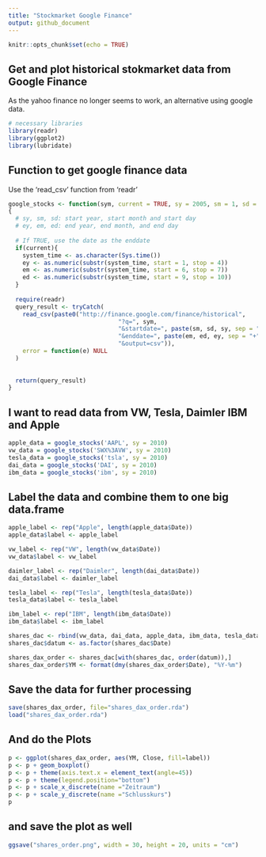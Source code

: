 ```yaml
---
title: "Stockmarket Google Finance"
output: github_document
---
```


```r
knitr::opts_chunk$set(echo = TRUE)
```

## Get and plot historical stokmarket data from Google Finance
As the yahoo finance no longer seems to work, an alternative using google data.

```r
# necessary libraries
library(readr)
library(ggplot2)
library(lubridate)
```

## Function to get google finance data
Use the 'read_csv' function from 'readr'

```r
google_stocks <- function(sym, current = TRUE, sy = 2005, sm = 1, sd = 1, ey, em, ed)
{
  # sy, sm, sd: start year, start month and start day
  # ey, em, ed: end year, end month, and end day
  
  # If TRUE, use the date as the enddate
  if(current){
    system_time <- as.character(Sys.time())
    ey <- as.numeric(substr(system_time, start = 1, stop = 4))
    em <- as.numeric(substr(system_time, start = 6, stop = 7))
    ed <- as.numeric(substr(system_time, start = 9, stop = 10))
  }
  
  require(readr)
  query_result <- tryCatch(
    read_csv(paste0("http://finance.google.com/finance/historical",
                               "?q=", sym,
                               "&startdate=", paste(sm, sd, sy, sep = "+"),
                               "&enddate=", paste(em, ed, ey, sep = "+"),
                               "&output=csv")),
    error = function(e) NULL
  )
  
  
  return(query_result)
}

```

## I want to read data from VW, Tesla, Daimler IBM and Apple

```r
apple_data = google_stocks('AAPL', sy = 2010)
vw_data = google_stocks('SWX%3AVW', sy = 2010)
tesla_data = google_stocks('tsla', sy = 2010)
dai_data = google_stocks('DAI', sy = 2010)
ibm_data = google_stocks('ibm', sy = 2010)
```

## Label the data and combine them to one big data.frame
```r
apple_label <- rep("Apple", length(apple_data$Date))
apple_data$label <- apple_label

vw_label <- rep("VW", length(vw_data$Date))
vw_data$label <- vw_label

daimler_label <- rep("Daimler", length(dai_data$Date))
dai_data$label <- daimler_label

tesla_label <- rep("Tesla", length(tesla_data$Date))
tesla_data$label <- tesla_label

ibm_label <- rep("IBM", length(ibm_data$Date))
ibm_data$label <- ibm_label

shares_dac <- rbind(vw_data, dai_data, apple_data, ibm_data, tesla_data)
shares_dac$datum <- as.factor(shares_dac$Date)

shares_dax_order <- shares_dac[with(shares_dac, order(datum)),]
shares_dax_order$YM <- format(dmy(shares_dax_order$Date), "%Y-%m")

```
## Save the data for further processing
``` r
save(shares_dax_order, file="shares_dax_order.rda")
load("shares_dax_order.rda")

```
## And do the Plots

```r

p <- ggplot(shares_dax_order, aes(YM, Close, fill=label)) 
p <- p + geom_boxplot() 
p <- p + theme(axis.text.x = element_text(angle=45))
p <- p + theme(legend.position="bottom")
p <- p + scale_x_discrete(name ="Zeitraum")
p <- p + scale_y_discrete(name ="Schlusskurs")
p

```
##  and save the plot as well
```r
ggsave("shares_order.png", width = 30, height = 20, units = "cm")

```

